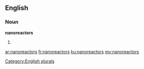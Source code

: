 ==English==

===Noun===
'''nanoreactors'''

# {{plural of|nanoreactor}}

[[Category:English plurals]]

[[ar:nanoreactors]]
[[fr:nanoreactors]]
[[ku:nanoreactors]]
[[my:nanoreactors]]